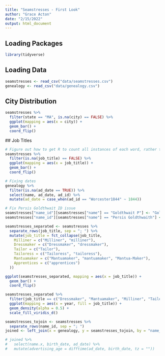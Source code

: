 ```yaml
---
title: "Seamstresses - First Look"
author: "Grace Acton"
date: "2/15/2022"
output: html_document
---
```


## Loading Packages 

```r
library(tidyverse)
```

## Loading Data

```r
seamstresses <- read_csv("data/seamstresses.csv")
genealogy <- read_csv("data/genealogy.csv")
```

## City Distribution
 
```r
seamstresses %>% 
  filter(state == "MA", is.na(city) == FALSE) %>% 
  ggplot(mapping = aes(x = city)) +
  geom_bar() +
  coord_flip()
```
 ## Job Titles
 
```r

# Figure out how to get R to count all instances of each word, rather than full phrases
seamstresses %>% 
  filter(is.na(job_title) == FALSE) %>% 
  ggplot(mapping = aes(x = job_title)) +
  geom_bar() +
  coord_flip()

```
 
```r
# Fixing dates
genealogy %>% 
  filter(is.na(ad_date == TRUE)) %>% 
  select(name, ad_date, ad_id) %>% 
  mutate(ad_date = case_when(ad_id == "Worcester1844" ~ 1844))

# Fix Persis Goldthwait ID issue
seamstresses["name_id"][seamstresses["name"] == "Goldthwait P"] <- "Goldthwait P"
seamstresses["name_id"][seamstresses["name"] == "Persis Goldthwaith"] <- "Goldthwait P"
```


```r
seamstresses_separated <- seamstresses %>% 
  separate_rows(job_title, sep = "; ") %>% 
  mutate(job_title = fct_collapse(job_title,
    Milliner = c("Milliner", "milliner"),
    Dressmaker = c("Dressmaker", "dressmaker"),
    Tailor = c("Tailor"),
    Tailoress = c("Tailoress", "tailoress"),
    Mantuamaker = c("Mantuamaker", "mantuamaker", "Mantua-Maker"),
    Apprentices = c("apprentices")
  ))

ggplot(seamstresses_separated, mapping = aes(x = job_title)) +
  geom_bar() +
  coord_flip()
```

```r
seamstresses_separated %>% 
  filter(job_title == c("Dressmaker", "Mantuamaker", "Milliner", "Tailoress")) %>% 
  ggplot(mapping = aes(x = year, fill = job_title)) +
  geom_density(alpha = 0.5) +
  scale_fill_viridis_d()

```
 
```r
seamstresses_tojoin <- seamstresses %>% 
  separate_rows(name_id, sep = "; ") 
joined <- left_join(x = genealogy, y = seamstresses_tojoin, by = "name_id")
```
 
```r
# joined %>% 
#   select(name.x, birth_date, ad_date) %>% 
#   mutate(advertising_age = difftime(ad_date, birth_date, tz = ""))
```

